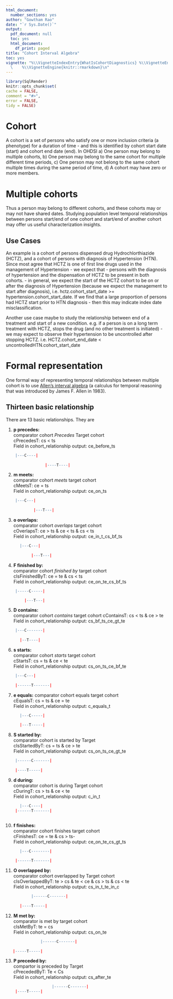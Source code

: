 ```yaml
---
html_document:
  number_sections: yes
author: "Gowtham Rao"
date: "`r Sys.Date()`"
output:
  pdf_document: null
  toc: yes
  html_document:
    df_print: paged
title: "Cohort Interval Algebra"
toc: yes
vignette: "%\\VignetteIndexEntry{WhatIsCohortDiagnostics} %\\VignetteEncoding{UTF-8}
  \    %\\VignetteEngine{knitr::rmarkdown}\n"
---
```

  
  ```r
library(SqlRender)
knitr::opts_chunk$set(
  cache = FALSE,
  comment = "#>",
  error = FALSE,
  tidy = FALSE)
  ```

# Cohort

A cohort is a set of persons who satisfy one or more inclusion criteria (a phenotype) for a duration of time - and this is identified by cohort start date (start) and cohort end date (end). In OHDSI a) One person may belong to multiple cohorts, b) One person may belong to the same cohort for multiple different time periods, c) One person may not belong to the same cohort multiple times during the same period of time, d) A cohort may have zero or more members.

# Multiple cohorts
Thus a person may belong to different cohorts, and these cohorts may or may not have shared dates. Studying population level temporal relationships between persons start/end of one cohort and start/end of another cohort may offer us useful characterization insights.

## Use Cases
An example is a cohort of persons dispensed drug Hydrochlorthiazide (HCTZ), and a cohort of persons with diagnosis of Hypertension (HTN). Since most agree that HCTZ is one of first line drugs used in the management of Hypertension - we expect that
- persons with the diagnosis of hypertension and the dispensation of HCTZ to be present in both cohorts.
- in general, we expect the start of the HCTZ cohort to be on or after the diagnosis of Hypertension (because we expect the management to start after diagnosis), i.e. hctz.cohort_start_date >= hypertension.cohort_start_date. If we find that a large proportion of persons had HCTZ start prior to HTN diagnosis - then this may indicate index date misclassification.

Another use case maybe to study the relationship between end of a treatment and start of a new condition. e.g. if a person is on a long term treatment with HCTZ, stops the drug (and no other treatment is initiated) - we may expect to observe their hypertension to be uncontrolled after stopping HCTZ. i.e. HCTZ.cohort_end_date < uncontrolledHTN.cohort_start_date


# Formal representation
One formal way of representing temporal relationships between multiple cohort is to use [Allen's interval algebra](https://en.wikipedia.org/wiki/Allen%27s_interval_algebra) (a calculus for temporal reasoning that was introduced by James F. Allen in 1983). 


## Thirteen basic relationship
There are 13 basic relationships. They are

1) **p precedes:**  
  comparator cohort *Precedes* Target cohort  
  cPrecedesT: cs < ts  
  Field in cohort_relationship output: ce_before_ts
  
  ```r
      |---C----|    
      
                   |----T----| 
  ```
                      

2) **m meets:**   
  comparator cohort *meets* target cohort  
  cMeetsT: ce = ts  
  Field in cohort_relationship output: ce_on_ts  
    
  ```r
    
      |---C---|  
      
              |---T---|  
  ```
                 
3) **o overlaps:**  
  comparator cohort *overlaps* target cohort  
  cOverlapsT: ce > ts & ce < ts & cs < ts  
  Field in cohort_relationship output: ce_in_t_cs_bf_ts
    
  ```r
    
        |---C---|  
        
             |---T---|   
  ```
             
4) **F finished by:**  
  comparator cohort *finished by* target cohort  
  cIsFinishedByT: ce = te & cs < ts  
  Field in cohort_relationship output: ce_on_te_cs_bf_ts 
    
  ```r
    
      |-----C-----|  

          |---T---|   
  ```

5) **D contains:**  
  comparator cohort *contains* target cohort 
  cContainsT: cs < ts & ce > te  
  Field in cohort_relationship output: cs_bf_ts_ce_gt_te 
    
  ```r
    
      |---C-------| 
        
        |--T----|   
  ```
        
6) **s starts:**  
  comparator cohort *starts* target cohort  
  cStartsT: cs = ts & ce < te  
  Field in cohort_relationship output: cs_on_ts_ce_bf_te  
    
  ```r
      |---C---|  
      
      |------T-------|   
  ```
      
7) **e equals:** 
  comparator cohort equals target cohort  
  cEqualsT: cs = ts & ce = te  
  Field in cohort_relationship output: c_equals_t  
    
  ```r
        |---C-----|  
        
        |---T-----|   
  ```
        
8) **S started by:**  
  comparator cohort is started by Target  
  cIsStartedByT: cs = ts & ce > te  
  Field in cohort_relationship output: cs_on_ts_ce_gt_te  
    
  ```r
    
      |------C-------|  
      
      |----T-----|   
  ```
      
9) **d during:**  
  comparator cohort is during Target cohort  
  cDuringT: cs > ts & ce < te  
  Field in cohort_relationship output: c_in_t  
    
  ```r
        |---C----|
      |------T-------|
   
  ```

10) **f finishes:**  
  comparator cohort finishes target cohort  
  cFinishesT: ce = te & cs > ts-  
  Field in cohort_relationship output: ce_on_te_cs_gt_ts  
    
  ```r
    
        |---C--------| 
        
      |------T-------|  
  ```
      
      

11) **O overlapped by:**  
  comparator cohort overlapped by Target cohort  
  cIsOverlappedByT: te > cs & te < ce & cs > ts & cs < te  
  Field in cohort_relationship output: cs_in_t_te_in_c  
    
  ```r
    
             |------C-------|  
               
        |----T-----|   
  ```
        
12) **M met by:**  
   comparator is met by target cohort  
   cIsMetByT: te = cs  
   Field in cohort_relationship output: cs_on_te      
    
    
  ```r
                 |------C-------|  
                 
     |-----T-----|   
  ```
      
      
13) **P preceded by:**  
  compartor is preceded by Target  
  cPrecededByT: Te < Cs  
  Field in cohort_relationship output: cs_after_te  
    
  ```r
    
                      |------C-------|  
      |----T-----|   
  ```
      
    
    
